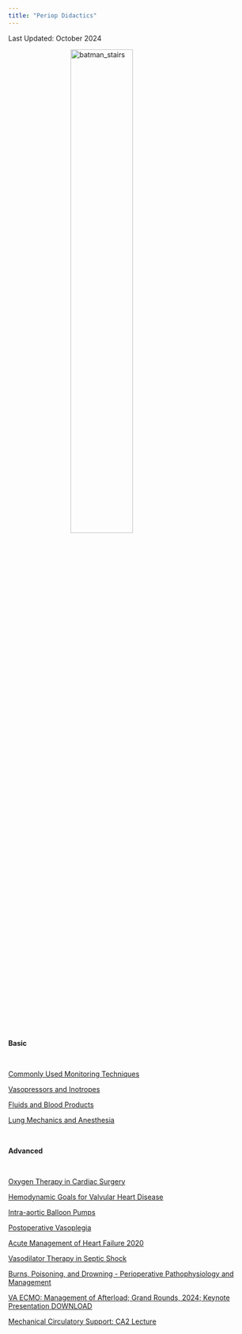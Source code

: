 ```yaml
---
title: "Periop Didactics"
---
```


Last Updated: October 2024

<style>
img {
  display: block;
  margin-left: auto;
  margin-right: auto;
  image-orientation: from-image;
}
</style>

<img src="images/batman.jpg" alt="batman_stairs" style="width:50%;">

<br>

<b>Basic</b>

<br>

[Commonly Used Monitoring Techniques](https://docs.google.com/presentation/d/1kHxL9EryUQ_RGyhjn-BvINlmvrWIrgsEijVnQb0mph0/edit?usp=sharing)

[Vasopressors and Inotropes](https://drive.google.com/file/d/1-GMI35hu8M5vKM7ZkUuoPoYW5B6sZMrN/view?usp=sharing)

[Fluids and Blood Products](https://docs.google.com/presentation/d/1F30u3_w-o6_zAfaI812f5Y8wDeQzbVNWazm2rGHbwiA/edit?usp=sharing)

[Lung Mechanics and Anesthesia](https://docs.google.com/presentation/d/1qOQ211_nebN3MlG6n4To86j3gEKSH_gF/edit?usp=sharing&ouid=102079696541019610913&rtpof=true&sd=true)

<br>

<b>Advanced</b>

<br>

[Oxygen Therapy in Cardiac Surgery](https://docs.google.com/presentation/d/1aHKrGnUDZ-H59XzJ554mwTzl_rzUWpN9/edit?usp=sharing&ouid=102079696541019610913&rtpof=true&sd=true)

[Hemodynamic Goals for Valvular Heart Disease](https://docs.google.com/presentation/d/1vj88a2fd1lRJhiRKNDCjvuwWKqS_ozTK/edit?usp=sharing&ouid=102079696541019610913&rtpof=true&sd=true)

[Intra-aortic Balloon Pumps](https://docs.google.com/presentation/d/1DN0Maluxe8i_izgy4co4nnSDHUU9w2JCyTyx70_KBHs/edit?usp=sharing)

[Postoperative Vasoplegia](https://docs.google.com/presentation/d/16SXXfynVghB8YQKg1XxakC96fkN4NiWJbF84WSyh4VM/edit?usp=sharing)

[Acute Management of Heart Failure 2020](https://docs.google.com/presentation/d/1aWmYuLZa-dpEcgzVs0De5G61uW-KUsNw/edit?usp=sharing&ouid=102079696541019610913&rtpof=true&sd=true)

[Vasodilator Therapy in Septic Shock](https://docs.google.com/presentation/d/1dZbta14AVySTl1JdbeH0pVfsiTJNrlph/edit?usp=sharing&ouid=102079696541019610913&rtpof=true&sd=true)

[Burns, Poisoning, and Drowning - Perioperative Pathophysiology and Management](https://docs.google.com/presentation/d/1zKzRpVWhYoBqVLCwArJghcvsALpx8NCneDVFQwhYSRY/edit?usp=sharing)

[VA ECMO: Management of Afterload; Grand Rounds, 2024; Keynote Presentation DOWNLOAD](https://drive.google.com/file/d/1r8l82GTSUPCjDllpi6qpWLc_kcG8saS-/view?usp=sharing)

[Mechanical Circulatory Support: CA2 Lecture](https://docs.google.com/presentation/d/181bx8VFteyY8ZiSK_c_-Uwk04X_bKdqILPPaz3lXxQM/edit?usp=sharing)

<!-- Google tag (gtag.js) -->
<script async src="https://www.googletagmanager.com/gtag/js?id=G-63NPTTVTEF"></script>
<script>
  window.dataLayer = window.dataLayer || [];
  function gtag(){dataLayer.push(arguments);}
  gtag('js', new Date());

  gtag('config', 'G-63NPTTVTEF');
</script>